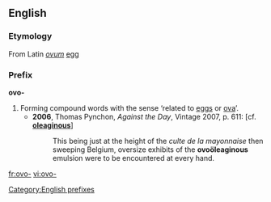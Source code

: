 ==English==

===Etymology===
From Latin ''[[ovum]]'' [[egg]]

===Prefix===
'''ovo-'''

# Forming compound words with the sense ‘related to [[eggs]] or [[ova]]’.
#* '''2006''', Thomas Pynchon, ''Against the Day'', Vintage 2007, p. 611: [cf. '''[[oleaginous]]''']
#*: This being just at the height of the ''culte de la mayonnaise'' then sweeping Belgium, oversize exhibits of the '''ovoöleaginous''' emulsion were to be encountered at every hand.

[[Category:English prefixes]]

[[fr:ovo-]]
[[vi:ovo-]]